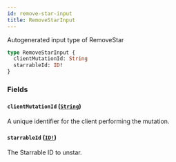 ```yaml
---
id: remove-star-input
title: RemoveStarInput
---
```


Autogenerated input type of RemoveStar

```graphql
type RemoveStarInput {
  clientMutationId: String
  starrableId: ID!
}
```

### Fields

#### `clientMutationId` ([`String`](/docs/api/scalars/string))

A unique identifier for the client performing the mutation.

#### `starrableId` ([`ID!`](/docs/api/scalars/id))

The Starrable ID to unstar.
